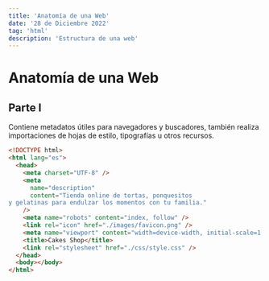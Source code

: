 ```yaml
---
title: 'Anatomía de una Web'
date: '28 de Diciembre 2022'
tag: 'html'
description: 'Estructura de una web'
---
```


# Anatomía de una Web

## Parte I

Contiene metadatos útiles para navegadores y buscadores, también realiza importaciones de hojas de estilo, tipografías u otros recursos.

```html
<!DOCTYPE html>
<html lang="es">
  <head>
    <meta charset="UTF-8" />
    <meta
      name="description"
      content="Tienda online de tortas, ponquesitos
y gelatinas para endulzar los momentos con tu familia."
    />
    <meta name="robots" content="index, follow" />
    <link rel="icon" href="./images/favicon.png" />
    <meta name="viewport" content="width=device-width, initial-scale=1.0" />
    <title>Cakes Shop</title>
    <link rel="stylesheet" href="./css/style.css" />
  </head>
  <body></body>
</html>
```  